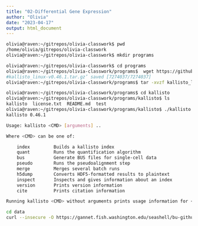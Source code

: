```yaml
---
title: "02-Differential Gene Expression"
author: "Olivia"
date: "2023-04-17"
output: html_document
---
```


```bash
olivia@raven:~/gitrepos/olivia-classwork$ pwd
/home/olivia/gitrepos/olivia-classwork
olivia@raven:~/gitrepos/olivia-classwork$ mkdir programs
```

```bash
olivia@raven:~/gitrepos/olivia-classwork$ cd programs
olivia@raven:~/gitrepos/olivia-classwork/programs$  wget https://github.com/pachterlab/kallisto/releases/download/v0.46.1/kallisto_linux-v0.46.1.tar.gz
#kallisto_linux-v0.46.1.tar.gz’ saved [7274037/7274037]
olivia@raven:~/gitrepos/olivia-classwork/programs$ tar -xvzf kallisto_linux-v0.46.1.tar.gz
```

```bash
olivia@raven:~/gitrepos/olivia-classwork/programs$ cd kallisto
olivia@raven:~/gitrepos/olivia-classwork/programs/kallisto$ ls
kallisto  license.txt  README.md  test
olivia@raven:~/gitrepos/olivia-classwork/programs/kallisto$ ./kallisto
kallisto 0.46.1

Usage: kallisto <CMD> [arguments] ..

Where <CMD> can be one of:

    index         Builds a kallisto index 
    quant         Runs the quantification algorithm 
    bus           Generate BUS files for single-cell data 
    pseudo        Runs the pseudoalignment step 
    merge         Merges several batch runs 
    h5dump        Converts HDF5-formatted results to plaintext
    inspect       Inspects and gives information about an index
    version       Prints version information
    cite          Prints citation information

Running kallisto <CMD> without arguments prints usage information for <CMD>
```

```bash
cd data
curl --insecure -O https://gannet.fish.washington.edu/seashell/bu-github/nb-2023/Cgigas/data/rna.fna
```